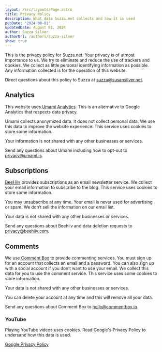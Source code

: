 ```yaml
---
layout: /src/layouts/Page.astro
title: Privacy Policy
description: What data Suzza.net collects and how it is used
pubDate: "2024-08-01"
updatedDate: August 01, 2024
author: Suzza Silver
authorUrl: /authors/suzza-silver
show: true
---
```


This is the privacy policy for Suzza.net. Your privacy is of utmost importance to us. We try to eliminate and reduce the use of trackers and cookies. We collect as little personal identifying information as possible. Any information collected is for the operation of this website.

Direct questions about this policy to Suzza at [suzza@susansilver.net](mailto:suzza@susansilver.net).

## Analytics

This website uses[ Umami Analytics](https://umami.is/). This is an alternative to Google Analytics that respects data privacy.

Umami collects anonymized data. It does not collect personal data. We use this data to improve the website experience. This service uses cookies to store some information.

Your information is not shared with any other businesses or services.

Send any questions about Umami including how to opt-out to [privacy@umami.is](mailto:privacy@umami.is).

## Subscriptions

[BeeHiiv](https://www.beehiiv.com/) provides subscriptions as an email newsletter service. We collect your email information to subscribe to the blog. This service uses cookies to store some information.

You may unsubscribe at any time. Your email is never used for advertising or spam. We don’t sell the information on our email list.

Your data is not shared with any other businesses or services.

Send any questions about Beehiiv and data deletion requests to [privacy@beehiiv.com](mailto:privacy@beehiiv.com).

## Comments

We use[ Comment Box](https://commentbox.io/) to provide commenting services. You must sign up for an account that collects an email and a password. You can also sign up with a social account if you don’t want to use your email. We collect this data for you to use the comment service. This service uses some cookies to store information.

Your data is not shared with any other businesses or services.

You can delete your account at any time and this will remove all your data.

Send any questions about Comment Box to [hello@commentbox.io](mailto:hello@commentbox.io).

<h3>YouTube</h3>

Playing YouTube videos uses cookies. Read Google's Privacy Policy to undersand how this data is used.

<a href="https://policies.google.com/privacy?sjid=17179002326809397653-NC">
  Google Privacy Policy
</a>
